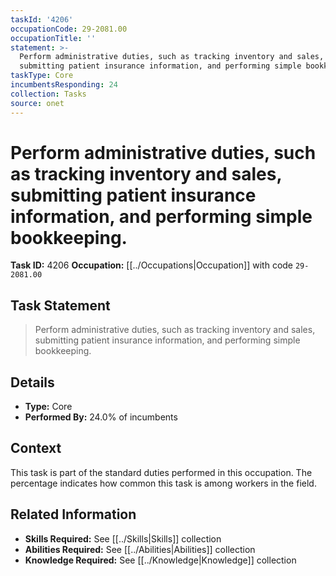 ```yaml
---
taskId: '4206'
occupationCode: 29-2081.00
occupationTitle: ''
statement: >-
  Perform administrative duties, such as tracking inventory and sales,
  submitting patient insurance information, and performing simple bookkeeping.
taskType: Core
incumbentsResponding: 24
collection: Tasks
source: onet
---
```

# Perform administrative duties, such as tracking inventory and sales, submitting patient insurance information, and performing simple bookkeeping.

**Task ID:** 4206
**Occupation:** [[../Occupations|Occupation]] with code `29-2081.00`

## Task Statement

> Perform administrative duties, such as tracking inventory and sales, submitting patient insurance information, and performing simple bookkeeping.

## Details

- **Type:** Core
- **Performed By:** 24.0% of incumbents

## Context

This task is part of the standard duties performed in this occupation. The percentage indicates how common this task is among workers in the field.

## Related Information

- **Skills Required:** See [[../Skills|Skills]] collection
- **Abilities Required:** See [[../Abilities|Abilities]] collection
- **Knowledge Required:** See [[../Knowledge|Knowledge]] collection
